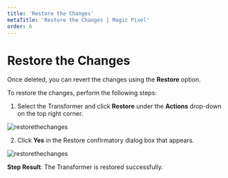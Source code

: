 ---
title: 'Restore the Changes'
metaTitle: 'Restore the Changes | Magic Pixel'
order: 6
--- 

# Restore the Changes

Once deleted, you can revert the changes using the **Restore** option. 

To restore the changes, perform the following steps:

1. Select the Transformer and click **Restore** under the **Actions** drop-down on the top right corner.

![restorethechanges](/images/transformersimages/restore.png)

2. Click **Yes** in the Restore confirmatory dialog box that appears.

![restorethechanges](/images/transformersimages/restoreconfirmatory.png)

**Step Result**: The Transformer is restored successfully.